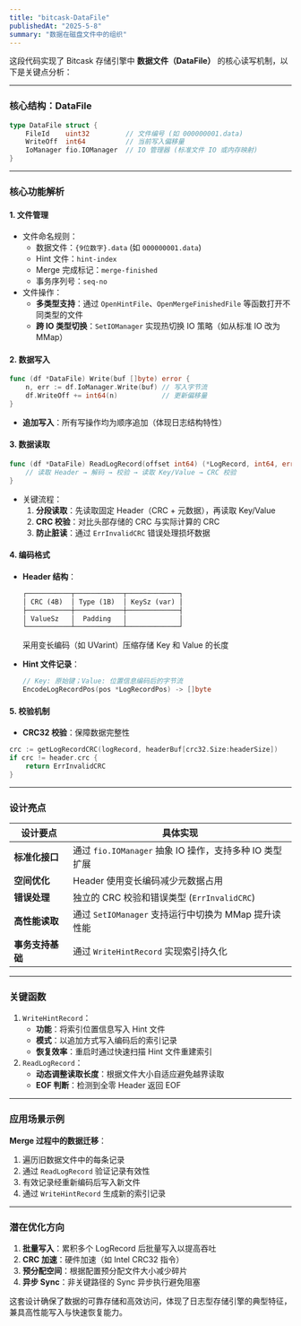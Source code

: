 ```yaml
---
title: "bitcask-DataFile"
publishedAt: "2025-5-8"
summary: "数据在磁盘文件中的组织"
---
```


这段代码实现了 Bitcask 存储引擎中 **数据文件（DataFile）** 的核心读写机制，以下是关键点分析：

------

### **核心结构：DataFile**

```go
type DataFile struct {
    FileId    uint32         // 文件编号 (如 000000001.data)
    WriteOff  int64          // 当前写入偏移量
    IoManager fio.IOManager  // IO 管理器 (标准文件 IO 或内存映射)
}
```

------

### **核心功能解析**

#### **1. 文件管理**

- 文件命名规则：
  - 数据文件：`{9位数字}.data` (如 `000000001.data`)
  - Hint 文件：`hint-index`
  - Merge 完成标记：`merge-finished`
  - 事务序列号：`seq-no`
- 文件操作：
  - **多类型支持**：通过 `OpenHintFile`、`OpenMergeFinishedFile` 等函数打开不同类型的文件
  - **跨 IO 类型切换**：`SetIOManager` 实现热切换 IO 策略（如从标准 IO 改为 MMap）

#### **2. 数据写入**

```go
func (df *DataFile) Write(buf []byte) error {
    n, err := df.IoManager.Write(buf) // 写入字节流
    df.WriteOff += int64(n)           // 更新偏移量
}
```

- **追加写入**：所有写操作均为顺序追加（体现日志结构特性）

#### **3. 数据读取**

```go
func (df *DataFile) ReadLogRecord(offset int64) (*LogRecord, int64, error) {
    // 读取 Header → 解码 → 校验 → 读取 Key/Value → CRC 校验
}
```

- 关键流程：
  1. **分段读取**：先读取固定 Header（CRC + 元数据），再读取 Key/Value
  2. **CRC 校验**：对比头部存储的 CRC 与实际计算的 CRC
  3. **防止脏读**：通过 `ErrInvalidCRC` 错误处理损坏数据

#### **4. 编码格式**

- **Header 结构**：

  ```markdown
  ┌───────────┬────────────┬─────────────┐
  │ CRC (4B)  │ Type (1B)  │ KeySz (var) │  
  ├───────────┼────────────┼─────────────┤
  │ ValueSz   │  Padding   │             │ 
  └───────────┴────────────┴─────────────┘
  ```

  采用变长编码（如 UVarint）压缩存储 Key 和 Value 的长度

- **Hint 文件记录**：

  ```go
  // Key: 原始键；Value: 位置信息编码后的字节流
  EncodeLogRecordPos(pos *LogRecordPos) -> []byte
  ```

#### **5. 校验机制**

- **CRC32 校验**：保障数据完整性

```go
crc := getLogRecordCRC(logRecord, headerBuf[crc32.Size:headerSize])
if crc != header.crc {
    return ErrInvalidCRC
}
```

------

### **设计亮点**

| 设计要点         | 具体实现                                                |
| ---------------- | ------------------------------------------------------- |
| **标准化接口**   | 通过 `fio.IOManager` 抽象 IO 操作，支持多种 IO 类型扩展 |
| **空间优化**     | Header 使用变长编码减少元数据占用                       |
| **错误处理**     | 独立的 CRC 校验和错误类型 (`ErrInvalidCRC`)             |
| **高性能读取**   | 通过 `SetIOManager` 支持运行中切换为 MMap 提升读性能    |
| **事务支持基础** | 通过 `WriteHintRecord` 实现索引持久化                   |

------

### **关键函数**

1. `WriteHintRecord`：
   - **功能**：将索引位置信息写入 Hint 文件
   - **模式**：以追加方式写入编码后的索引记录
   - **恢复效率**：重启时通过快速扫描 Hint 文件重建索引
2. `ReadLogRecord`：
   - **动态调整读取长度**：根据文件大小自适应避免越界读取
   - **EOF 判断**：检测到全零 Header 返回 EOF

------

### **应用场景示例**

**Merge 过程中的数据迁移**：

1. 遍历旧数据文件中的每条记录
2. 通过 `ReadLogRecord` 验证记录有效性
3. 有效记录经重新编码后写入新文件
4. 通过 `WriteHintRecord` 生成新的索引记录

------

### **潜在优化方向**

1. **批量写入**：累积多个 LogRecord 后批量写入以提高吞吐
2. **CRC 加速**：硬件加速（如 Intel CRC32 指令）
3. **预分配空间**：根据配置预分配文件大小减少碎片
4. **异步 Sync**：非关键路径的 Sync 异步执行避免阻塞

这套设计确保了数据的可靠存储和高效访问，体现了日志型存储引擎的典型特征，兼具高性能写入与快速恢复能力。